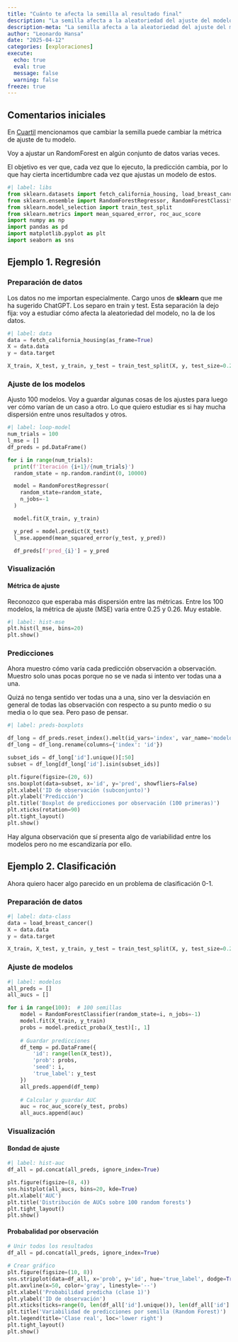 ```yaml
---
title: "Cuánto te afecta la semilla al resultado final"
description: "La semilla afecta a la aleatoriedad del ajuste del modelo. Esto puede generar una incertidumbre que no siempre se tiene en cuenta."
description-meta: "La semilla afecta a la aleatoriedad del ajuste del modelo. Esto puede generar una incertidumbre que no siempre se tiene en cuenta."
author: "Leonardo Hansa"
date: "2025-04-12"
categories: [exploraciones]
execute: 
  echo: true
  eval: true
  message: false
  warning: false
freeze: true
---
```


## Comentarios iniciales

En [Cuartil](https://open.spotify.com/episode/0Bl4iZq1o5s2Kd5WESm2Cu?si=LgiczmLkTfOpc0vKREYI9w) mencionamos que cambiar la semilla puede cambiar la métrica de ajuste de tu modelo.

Voy a ajustar un RandomForest en algún conjunto de datos varias veces. 

El objetivo es ver que, cada vez que lo ejecuto, la predicción cambia, por lo que hay cierta incertidumbre cada vez que ajustas un modelo de estos. 

```python
#| label: libs
from sklearn.datasets import fetch_california_housing, load_breast_cancer
from sklearn.ensemble import RandomForestRegressor, RandomForestClassifier
from sklearn.model_selection import train_test_split
from sklearn.metrics import mean_squared_error, roc_auc_score
import numpy as np
import pandas as pd
import matplotlib.pyplot as plt
import seaborn as sns
```

## Ejemplo 1. Regresión

### Preparación de datos

Los datos no me importan especialmente. Cargo unos de **sklearn** que me ha sugerido ChatGPT. Los separo en train y test. Esta separación la dejo fija: voy a estudiar cómo afecta la aleatoriedad del modelo, no la de los datos.

```python
#| label: data
data = fetch_california_housing(as_frame=True)
X = data.data
y = data.target

X_train, X_test, y_train, y_test = train_test_split(X, y, test_size=0.2, random_state=42)
```

### Ajuste de los modelos

Ajusto 100 modelos. Voy a guardar algunas cosas de los ajustes para luego ver cómo varían de un caso a otro. Lo que quiero estudiar es si hay mucha dispersión entre unos resultados y otros.

```python
#| label: loop-model
num_trials = 100
l_mse = []
df_preds = pd.DataFrame()

for i in range(num_trials):
  print(f'Iteración {i+1}/{num_trials}')
  random_state = np.random.randint(0, 10000)

  model = RandomForestRegressor(
    random_state=random_state, 
    n_jobs=-1
  )

  model.fit(X_train, y_train)

  y_pred = model.predict(X_test)
  l_mse.append(mean_squared_error(y_test, y_pred))

  df_preds[f'pred_{i}'] = y_pred
```

### Visualización

#### Métrica de ajuste

Reconozco que esperaba más dispersión entre las métricas. Entre los 100 modelos, la métrica de ajuste (MSE) varía entre 0.25 y 0.26. Muy estable.

```python
#| label: hist-mse
plt.hist(l_mse, bins=20)
plt.show()
```


### Predicciones

Ahora muestro cómo varía cada predicción observación a observación. Muestro solo unas pocas porque no se ve nada si intento ver todas una a una. 

Quizá no tenga sentido ver todas una a una, sino ver la desviación en general de todas las observación con respecto a su punto medio o su media o lo que sea. Pero paso de pensar. 

```python
#| label: preds-boxplots

df_long = df_preds.reset_index().melt(id_vars='index', var_name='modelo', value_name='pred')
df_long = df_long.rename(columns={'index': 'id'})

subset_ids = df_long['id'].unique()[:50]
subset = df_long[df_long['id'].isin(subset_ids)]

plt.figure(figsize=(20, 6))
sns.boxplot(data=subset, x='id', y='pred', showfliers=False)
plt.xlabel('ID de observación (subconjunto)')
plt.ylabel('Predicción')
plt.title('Boxplot de predicciones por observación (100 primeras)')
plt.xticks(rotation=90)
plt.tight_layout()
plt.show()
```

Hay alguna observación que sí presenta algo de variabilidad entre los modelos pero no me escandizaría por ello. 

## Ejemplo 2. Clasificación

Ahora quiero hacer algo parecido en un problema de clasificación 0-1. 

### Preparación de datos
```python
#| label: data-class
data = load_breast_cancer()
X = data.data
y = data.target

X_train, X_test, y_train, y_test = train_test_split(X, y, test_size=0.2, random_state=42)
```

### Ajuste de modelos

```python
#| label: modelos
all_preds = []
all_aucs = []

for i in range(100):  # 100 semillas
    model = RandomForestClassifier(random_state=i, n_jobs=-1)
    model.fit(X_train, y_train)
    probs = model.predict_proba(X_test)[:, 1]
    
    # Guardar predicciones
    df_temp = pd.DataFrame({
        'id': range(len(X_test)),
        'prob': probs,
        'seed': i,
        'true_label': y_test
    })
    all_preds.append(df_temp)
    
    # Calcular y guardar AUC
    auc = roc_auc_score(y_test, probs)
    all_aucs.append(auc)

```

### Visualización

#### Bondad de ajuste

```python
#| label: hist-auc
df_all = pd.concat(all_preds, ignore_index=True)

plt.figure(figsize=(8, 4))
sns.histplot(all_aucs, bins=20, kde=True)
plt.xlabel('AUC')
plt.title('Distribución de AUCs sobre 100 random forests')
plt.tight_layout()
plt.show()
```


#### Probabalidad por observación

```python
# Unir todos los resultados
df_all = pd.concat(all_preds, ignore_index=True)

# Crear gráfico
plt.figure(figsize=(10, 8))
sns.stripplot(data=df_all, x='prob', y='id', hue='true_label', dodge=True, alpha=0.6, palette='Set1', jitter=0)
plt.axvline(x=50, color='gray', linestyle='--')
plt.xlabel('Probabilidad predicha (clase 1)')
plt.ylabel('ID de observación')
plt.xticks(ticks=range(0, len(df_all['id'].unique()), len(df_all['id'].unique()) // 5))
plt.title('Variabilidad de predicciones por semilla (Random Forest)')
plt.legend(title='Clase real', loc='lower right')
plt.tight_layout()
plt.show()
```